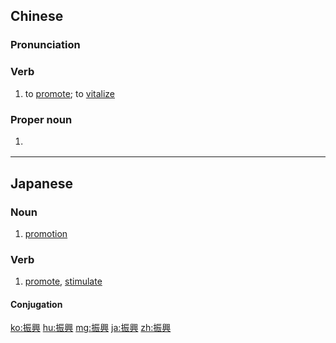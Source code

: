 {{also|振兴}}
==Chinese==
{{zh-forms|s=振兴}}

===Pronunciation===
{{zh-pron
|m=zhènxīng
|c=zan3 hing1
|h=pfs=chṳn-hîn
|mn=chín-heng
|cat=v,pn
}}

===Verb===
{{zh-verb}}

# to [[promote]]; to [[vitalize]]

===Proper noun===
{{zh-proper noun}}

# {{zh-div|區}} {{w|Zhenxing District}} {{gloss|district of [[Dandong]] City, [[Liaoning]]}}

----

==Japanese==
{{ja-kanjitab|しん|こう|yomi=on}}

===Noun===
{{ja-noun|しんこう}}

# [[promotion]]

===Verb===
{{ja-verb-suru|しんこう}}

# [[promote]], [[stimulate]]

====Conjugation====
{{ja-suru|しんこう}}

[[ko:振興]]
[[hu:振興]]
[[mg:振興]]
[[ja:振興]]
[[zh:振興]]